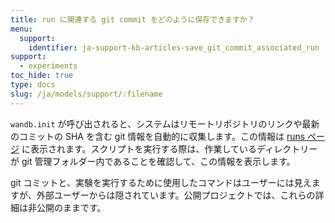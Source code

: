 ```yaml
---
title: run に関連する git commit をどのように保存できますか？
menu:
  support:
    identifier: ja-support-kb-articles-save_git_commit_associated_run
support:
  - experiments
toc_hide: true
type: docs
slug: /ja/models/support/:filename
---
```

`wandb.init` が呼び出されると、システムはリモートリポジトリのリンクや最新のコミットの SHA を含む git 情報を自動的に収集します。この情報は [runs ページ](/ja/models/runs/#view-logged-runs) に表示されます。スクリプトを実行する際は、作業しているディレクトリーが git 管理フォルダー内であることを確認して、この情報を表示します。

git コミットと、実験を実行するために使用したコマンドはユーザーには見えますが、外部ユーザーからは隠されています。公開プロジェクトでは、これらの詳細は非公開のままです。